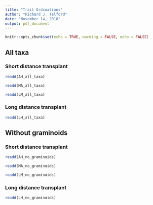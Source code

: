 ```yaml
---
title: "Trait Ordinations"
author: "Richard J. Telford"
date: "November 14, 2018"
output: pdf_document
---
```


```r
knitr::opts_chunk$set(echo = TRUE, warning = FALSE, echo = FALSE)
```

## All taxa
### Short distance transplant

```r
readd(AH_all_taxa)   
```

```r
readd(MA_all_taxa)     
```

```r
readd(LM_all_taxa)
```

### Long distance transplant
```r
readd(LH_all_taxa)
```
 
## Without graminoids

### Short distance transplant

```r
readd(AH_no_graminoids)      
```

```r
readd(MA_no_graminoids)     
```

```r
readd(LM_no_graminoids)
```

### Long distance transplant
```r
readd(LH_no_graminoids)
```
